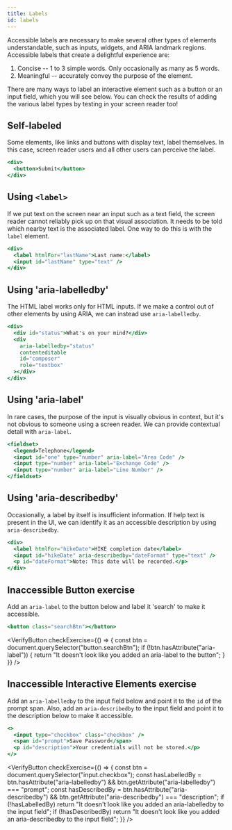 ```yaml
---
title: Labels
id: labels
---
```


Accessible labels are necessary to make several other types of elements
understandable, such as inputs, widgets, and ARIA landmark regions.
Accessible labels that create a delightful experience are:

1. Concise -- 1 to 3 simple words. Only occasionally as many as 5 words.
1. Meaningful -- accurately convey the purpose of the element.

There are many ways to label an interactive element such as a button or an input field, which you will see below. You can check the results of adding the various label types by testing in your screen reader too!

## Self-labeled

Some elements, like links and buttons with display text, label themselves. In this case, screen reader users and all other users can perceive the label.

```jsx live
<div>
  <button>Submit</button>
</div>
```

## Using `<label>`

If we put text on the screen near an input such as a text field, the screen reader cannot reliably pick up on that visual association. It needs to be told which nearby text is the associated label. One way to do this is with the `label` element.

```jsx live
<div>
  <label htmlFor="lastName">Last name:</label>
  <input id="lastName" type="text" />
</div>
```

## Using 'aria-labelledby'

The HTML label works only for HTML inputs. If we make a control out of other elements by using ARIA, we can instead use `aria-labelledby`.

```jsx live
<div>
  <div id="status">What's on your mind?</div>
  <div
    aria-labelledby="status"
    contenteditable
    id="composer"
    role="textbox"
  ></div>
</div>
```

## Using 'aria-label'

In rare cases, the purpose of the input is visually obvious in context, but it's not obvious to someone using a screen reader. We can provide contextual detail with `aria-label`.

```jsx live
<fieldset>
  <legend>Telephone</legend>
  <input id="one" type="number" aria-label="Area Code" />
  <input type="number" aria-label="Exchange Code" />
  <input type="number" aria-label="Line Number" />
</fieldset>
```

## Using 'aria-describedby'

Occasionally, a label by itself is insufficient information. If help text is present in the UI, we can identify it as an accessible description by using `aria-describedby`.

```jsx live
<div>
  <label htmlFor="hikeDate">HIKE completion date</label>
  <input id="hikeDate" aria-describedby="dateFormat" type="text" />
  <p id="dateFormat">Note: This date will be recorded.</p>
</div>
```

## Inaccessible Button exercise

Add an `aria-label` to the button below and label it 'search' to make it accessible.

```jsx live
<button class="searchBtn"></button>
```


<VerifyButton
  checkExercise={() => {
    const btn = document.querySelector("button.searchBtn");
    if (!btn.hasAttribute("aria-label")) {
      return "It doesn't look like you added an aria-label to the button";
    }
  }}
/>

## Inaccessible Interactive Elements exercise

Add an `aria-labelledby` to the input field below and point it to the `id` of the prompt span.
Also, add an `aria-describedby` to the input field and point it to the description below to
make it accessible.

```jsx live
<>
  <input type="checkbox" class="checkbox" />
  <span id="prompt">Save Password</span>
  <p id="description">Your credentials will not be stored.</p>
</>
```

<VerifyButton
  checkExercise={() => {
    const btn = document.querySelector("input.checkbox");
    const hasLabelledBy =
      btn.hasAttribute("aria-labelledby") &&
      btn.getAttribute("aria-labelledby") === "prompt";
    const hasDescribedBy =
      btn.hasAttribute("aria-describedby") &&
      btn.getAttribute("aria-describedby") === "description";
    if (!hasLabelledBy)
      return "It doesn't look like you added an aria-labelledby to the input field";
    if (!hasDescribedBy)
      return "It doesn't look like you added an aria-describedby to the input field";
  }}
/>
